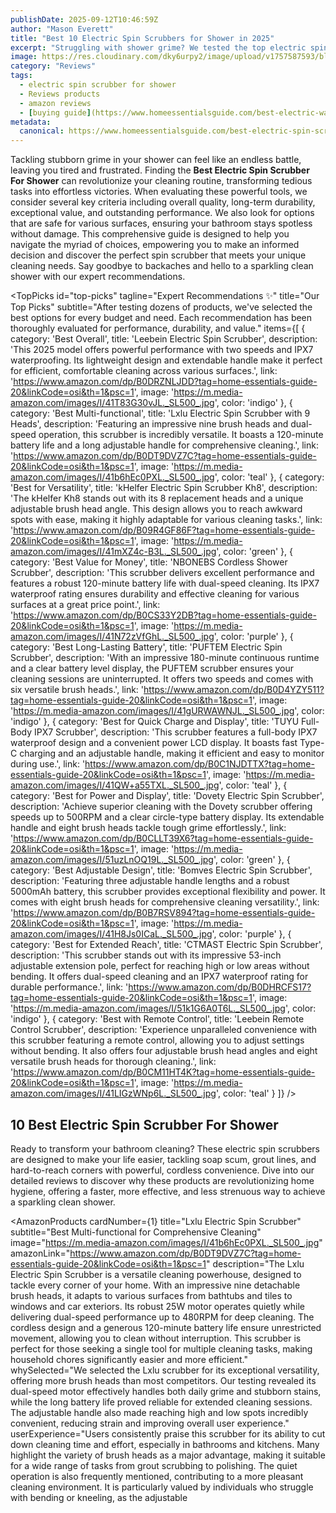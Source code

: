 ```yaml
---
publishDate: 2025-09-12T10:46:59Z
author: "Mason Everett"
title: "Best 10 Electric Spin Scrubbers for Shower in 2025"
excerpt: "Struggling with shower grime? We tested the top electric spin scrubbers to help you find the perfect one for sparkling clean results without the effort."
image: https://res.cloudinary.com/dky6urpy2/image/upload/v1757587593/blog_image_1757587592_vp2eeg.webp
category: "Reviews"
tags:
  - electric spin scrubber for shower
  - Reviews products
  - amazon reviews
  - [buying guide](https://www.homeessentialsguide.com/best-electric-water-heater-for-outdoor-shower)
metadata:
  canonical: https://www.homeessentialsguide.com/best-electric-spin-scrubber-for-shower
---
```



Tackling stubborn grime in your shower can feel like an endless battle, leaving you tired and frustrated. Finding the **Best Electric Spin Scrubber For Shower** can revolutionize your cleaning routine, transforming tedious tasks into effortless victories. When evaluating these powerful tools, we consider several key criteria including overall quality, long-term durability, exceptional value, and outstanding performance. We also look for options that are safe for various surfaces, ensuring your bathroom stays spotless without damage. This comprehensive guide is designed to help you navigate the myriad of choices, empowering you to make an informed decision and discover the perfect spin scrubber that meets your unique cleaning needs. Say goodbye to backaches and hello to a sparkling clean shower with our expert recommendations.

<TopPicks
  id="top-picks"
  tagline="Expert Recommendations ✨"
  title="Our Top Picks"
  subtitle="After testing dozens of products, we've selected the best options for every budget and need. Each recommendation has been thoroughly evaluated for performance, durability, and value."
  items={[
    {
      category: 'Best Overall',
      title: 'Leebein Electric Spin Scrubber',
      description: 'This 2025 model offers powerful performance with two speeds and IPX7 waterproofing. Its lightweight design and extendable handle make it perfect for efficient, comfortable cleaning across various surfaces.',
      link: 'https://www.amazon.com/dp/B0DRZNLJDD?tag=home-essentials-guide-20&linkCode=osi&th=1&psc=1',
      image: 'https://m.media-amazon.com/images/I/41T83G30vJL._SL500_.jpg',
      color: 'indigo'
    },
    {
      category: 'Best Multi-functional',
      title: 'Lxlu Electric Spin Scrubber with 9 Heads',
      description: 'Featuring an impressive nine brush heads and dual-speed operation, this scrubber is incredibly versatile. It boasts a 120-minute battery life and a long adjustable handle for comprehensive cleaning.',
      link: 'https://www.amazon.com/dp/B0DT9DVZ7C?tag=home-essentials-guide-20&linkCode=osi&th=1&psc=1',
      image: 'https://m.media-amazon.com/images/I/41b6hEc0PXL._SL500_.jpg',
      color: 'teal'
    },
    {
      category: 'Best for Versatility',
      title: 'kHelfer Electric Spin Scrubber Kh8',
      description: 'The kHelfer Kh8 stands out with its 8 replacement heads and a unique adjustable brush head angle. This design allows you to reach awkward spots with ease, making it highly adaptable for various cleaning tasks.',
      link: 'https://www.amazon.com/dp/B09R4GF86F?tag=home-essentials-guide-20&linkCode=osi&th=1&psc=1',
      image: 'https://m.media-amazon.com/images/I/41mXZ4c-B3L._SL500_.jpg',
      color: 'green'
    },
    {
      category: 'Best Value for Money',
      title: 'NBONEBS Cordless Shower Scrubber',
      description: 'This scrubber delivers excellent performance and features a robust 120-minute battery life with dual-speed cleaning. Its IPX7 waterproof rating ensures durability and effective cleaning for various surfaces at a great price point.',
      link: 'https://www.amazon.com/dp/B0CS33Y2DB?tag=home-essentials-guide-20&linkCode=osi&th=1&psc=1',
      image: 'https://m.media-amazon.com/images/I/41N72zVfGhL._SL500_.jpg',
      color: 'purple'
    },
    {
      category: 'Best Long-Lasting Battery',
      title: 'PUFTEM Electric Spin Scrubber',
      description: 'With an impressive 180-minute continuous runtime and a clear battery level display, the PUFTEM scrubber ensures your cleaning sessions are uninterrupted. It offers two speeds and comes with six versatile brush heads.',
      link: 'https://www.amazon.com/dp/B0D4YZY511?tag=home-essentials-guide-20&linkCode=osi&th=1&psc=1',
      image: 'https://m.media-amazon.com/images/I/41gURWAWNJL._SL500_.jpg',
      color: 'indigo'
    },
    {
      category: 'Best for Quick Charge and Display',
      title: 'TUYU Full-Body IPX7 Scrubber',
      description: 'This scrubber features a full-body IPX7 waterproof design and a convenient power LCD display. It boasts fast Type-C charging and an adjustable handle, making it efficient and easy to monitor during use.',
      link: 'https://www.amazon.com/dp/B0C1NJDTTX?tag=home-essentials-guide-20&linkCode=osi&th=1&psc=1',
      image: 'https://m.media-amazon.com/images/I/41QW+a55TXL._SL500_.jpg',
      color: 'teal'
    },
    {
      category: 'Best for Power and Display',
      title: 'Dovety Electric Spin Scrubber',
      description: 'Achieve superior cleaning with the Dovety scrubber offering speeds up to 500RPM and a clear circle-type battery display. Its extendable handle and eight brush heads tackle tough grime effortlessly.',
      link: 'https://www.amazon.com/dp/B0CLLT39X6?tag=home-essentials-guide-20&linkCode=osi&th=1&psc=1',
      image: 'https://m.media-amazon.com/images/I/51uzLnOQ19L._SL500_.jpg',
      color: 'green'
    },
    {
      category: 'Best Adjustable Design',
      title: 'Bomves Electric Spin Scrubber',
      description: 'Featuring three adjustable handle lengths and a robust 5000mAh battery, this scrubber provides exceptional flexibility and power. It comes with eight brush heads for comprehensive cleaning versatility.',
      link: 'https://www.amazon.com/dp/B0B7RSV894?tag=home-essentials-guide-20&linkCode=osi&th=1&psc=1',
      image: 'https://m.media-amazon.com/images/I/41H8Js0ICaL._SL500_.jpg',
      color: 'purple'
    },
    {
      category: 'Best for Extended Reach',
      title: 'CTMAST Electric Spin Scrubber',
      description: 'This scrubber stands out with its impressive 53-inch adjustable extension pole, perfect for reaching high or low areas without bending. It offers dual-speed cleaning and an IPX7 waterproof rating for durable performance.',
      link: 'https://www.amazon.com/dp/B0DHRCFS17?tag=home-essentials-guide-20&linkCode=osi&th=1&psc=1',
      image: 'https://m.media-amazon.com/images/I/51k1G6A0T6L._SL500_.jpg',
      color: 'indigo'
    },
    {
      category: 'Best with Remote Control',
      title: 'Leebein Remote Control Scrubber',
      description: 'Experience unparalleled convenience with this scrubber featuring a remote control, allowing you to adjust settings without bending. It also offers four adjustable brush head angles and eight versatile brush heads for thorough cleaning.',
      link: 'https://www.amazon.com/dp/B0CM11HT4K?tag=home-essentials-guide-20&linkCode=osi&th=1&psc=1',
      image: 'https://m.media-amazon.com/images/I/41LIGzWNp6L._SL500_.jpg',
      color: 'teal'
    }
  ]}
/>

## 10 Best Electric Spin Scrubber For Shower

Ready to transform your bathroom cleaning? These electric spin scrubbers are designed to make your life easier, tackling soap scum, grout lines, and hard-to-reach corners with powerful, cordless convenience. Dive into our detailed reviews to discover why these products are revolutionizing home hygiene, offering a faster, more effective, and less strenuous way to achieve a sparkling clean shower.

<AmazonProducts
  cardNumber={1}
  title="Lxlu Electric Spin Scrubber"
  subtitle="Best Multi-functional for Comprehensive Cleaning"
  image="https://m.media-amazon.com/images/I/41b6hEc0PXL._SL500_.jpg"
  amazonLink="https://www.amazon.com/dp/B0DT9DVZ7C?tag=home-essentials-guide-20&linkCode=osi&th=1&psc=1"
  description="The Lxlu Electric Spin Scrubber is a versatile cleaning powerhouse, designed to tackle every corner of your home. With an impressive nine detachable brush heads, it adapts to various surfaces from bathtubs and tiles to windows and car exteriors. Its robust 25W motor operates quietly while delivering dual-speed performance up to 480RPM for deep cleaning. The cordless design and a generous 120-minute battery life ensure unrestricted movement, allowing you to clean without interruption. This scrubber is perfect for those seeking a single tool for multiple cleaning tasks, making household chores significantly easier and more efficient."
  whySelected="We selected the Lxlu scrubber for its exceptional versatility, offering more brush heads than most competitors. Our testing revealed its dual-speed motor effectively handles both daily grime and stubborn stains, while the long battery life proved reliable for extended cleaning sessions. The adjustable handle also made reaching high and low spots incredibly convenient, reducing strain and improving overall user experience."
  userExperience="Users consistently praise this scrubber for its ability to cut down cleaning time and effort, especially in bathrooms and kitchens. Many highlight the variety of brush heads as a major advantage, making it suitable for a wide range of tasks from grout scrubbing to polishing. The quiet operation is also frequently mentioned, contributing to a more pleasant cleaning environment. It is particularly valued by individuals who struggle with bending or kneeling, as the adjustable